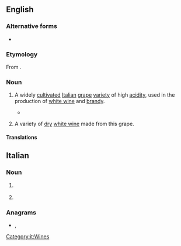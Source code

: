 ==English==

===Alternative forms===
* {{l|en|Trebbiano}}

===Etymology===
From {{bor|en|it|trebbiano}}.

===Noun===
{{en-noun|~}}

# {{lb|en|countable}} A widely [[cultivate]]d [[Italian]] [[grape]] [[variety]] of high [[acidity]], used in the production of [[white wine]] and [[brandy]].
#* {{quote-journal|date=2018-03-08|title=Bubbles, With Joy: Pétillant Naturel’s Triumphant Return|author=Eric Asimov|journal={{w|The New York Times}}|url=https://www.nytimes.com/2018/03/08/dining/drinks/wine-review-petillant-naturel.html|passage=Yet the 2016 Éxilé rosé from Lise et Bertrand Jousset in the Loire Valley, made mostly of gamay, was yeasty let light and lithe, while the 2016 Indigeno from Ancarani in Emilia-Romagna, made of '''trebbiano''', was taut and earthy.}}
# {{lb|en|uncountable}} A variety of [[dry]] [[white wine]] made from this grape.

====Translations====
{{trans-top|Italian grape variety}}
{{trans-middle}}
{{trans-bottom}}

{{trans-top|variety of white wine}}
{{trans-middle}}
{{trans-bottom}}

==Italian==

===Noun===
{{wikipedia}}
{{it-noun|m}}

# {{l|en|trebbiano}} {{gloss|grape}}
# {{l|en|trebbiano}} {{gloss|wine}}

===Anagrams===
* {{l|it|birbonate}}, {{l|it|rabbonite}}

[[Category:it:Wines]]